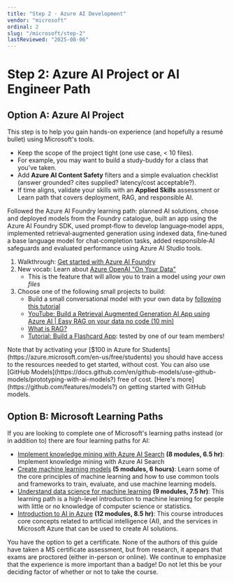```yaml
---
title: "Step 2 · Azure AI Development"
vendor: "microsoft"
ordinal: 2
slug: "/microsoft/step-2"
lastReviewed: "2025-08-06"
---
```


# Step 2: Azure AI Project or AI Engineer Path

## Option A: Azure AI Project
This step is to help you gain hands-on experience (and hopefully a resumé bullet) using Microsoft's tools.
* Keep the scope of the project tight (one use case, < 10 files).
* For example, you may want to build a study-buddy for a class that you've taken.
* Add **Azure AI Content Safety** filters and a simple evaluation checklist (answer grounded? cites supplied? latency/cost acceptable?).
* If time aligns, validate your skills with an **Applied Skills** assessment or Learn path that covers deployment, RAG, and responsible AI.

<ResumeTip title="" variant="success">
Followed the Azure AI Foundry learning path: planned AI solutions, chose and deployed models from the Foundry catalogue, built an app using the Azure AI Foundry SDK, used prompt‑flow to develop language‑model apps, implemented retrieval‑augmented generation using indexed data, fine‑tuned a base language model for chat‑completion tasks, added responsible‑AI safeguards and evaluated performance using Azure AI Studio tools.
</ResumeTip>

1. Walkthrough: [Get started with Azure AI Foundry](https://learn.microsoft.com/en-us/azure/ai-foundry/quickstarts/get-started-code?utm_source=chatgpt.com&tabs=azure-ai-foundry&pivots=fdp-project)
2. New vocab: Learn about [Azure OpenAI "On Your Data"](https://learn.microsoft.com/en-us/azure/ai-foundry/openai/concepts/use-your-data?utm_source=chatgpt.com&tabs=ai-search%2Ccopilot)
    * This is the feature that will allow you to train a model using *your own files*
3. Choose one of the following small projects to build:
    * Build a small conversational model with your own data by [following this tutorial](https://learn.microsoft.com/en-us/azure/ai-foundry/openai/use-your-data-quickstart?utm_source=chatgpt.com&tabs=keyless%2Ctypescript-keyless%2Cpython-new&pivots=ai-foundry-portal)
    * [YouTube: 
Build a Retrieval Augmented Generation AI App using Azure AI | Easy RAG on your data no code (10 min)](https://www.youtube.com/watch?v=dJbgBmCWscc)
    * [What is RAG?](../#rag)
    * [Tutorial: Build a Flashcard App](https://github.com/lmalmud/FlashSmith/blob/main/tutorial.md): tested by one of our team members!

<div className="bg-blue-50 rounded-lg p-6">Note that by activating your [$100 in Azure for Students](https://azure.microsoft.com/en-us/free/students) you should have access to the resources needed to get started, without cost. You can also use [GitHub Models](https://docs.github.com/en/github-models/use-github-models/prototyping-with-ai-models?) free of cost.
[Here's more](https://github.com/features/models?) on getting started with GitHub models.</div>

## Option B: Microsoft Learning Paths
If you are looking to complete one of Microsoft's learning paths instead (or in addition to) there are four learning paths for AI:
* [Implement knowledge mining with Azure AI Search](https://learn.microsoft.com/en-us/training/paths/implement-knowledge-mining-azure-cognitive-search/?WT.mc_id=portaledu_inproduct_roles) **(8 modules, 6.5 hr)**: Implement knowledge mining with Azure AI Search
* [Create machine learning models](https://learn.microsoft.com/en-us/training/paths/create-machine-learn-models/?WT.mc_id=portaledu_inproduct_roles) **(5 modules, 6 hours)**: Learn some of the core principles of machine learning and how to use common tools and frameworks to train, evaluate, and use machine learning models.
* [Understand data science for machine learning](https://learn.microsoft.com/en-us/training/paths/understand-machine-learning/?WT.mc_id=portaledu_inproduct_roles) **(9 modules, 7.5 hr)**: This learning path is a high-level introduction to machine learning for people with little or no knowledge of computer science or statistics.
* [Introduction to AI in Azure](https://learn.microsoft.com/en-us/training/paths/introduction-to-ai-on-azure/?WT.mc_id=portaledu_inproduct_roles) **(12 modules, 8.5 hr)**: This course introduces core concepts related to artificial intelligence (AI), and the services in Microsoft Azure that can be used to create AI solutions.


You have the option to get a certificate. None of the authors of this guide have taken a MS certificate assessment, but from research, it apepars that exams are proctored (either in-person or online).
We continue to emphasize that the experience is more important than a badge! Do not let this be your deciding factor of whether or not to take the course.
